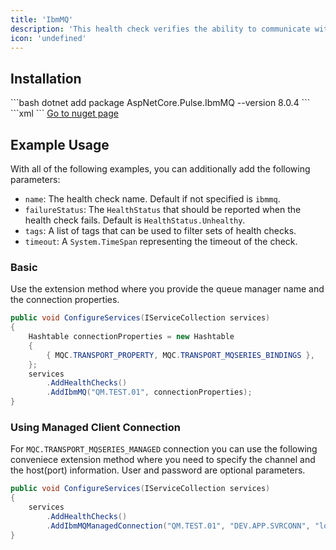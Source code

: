 ```yaml
---
title: 'IbmMQ'
description: 'This health check verifies the ability to communicate with a IbmMQ 9.0.+ server'
icon: 'undefined'
---
```


## Installation

<Tabs>
  <Tab title=".NET CLI">
    ```bash
    dotnet add package AspNetCore.Pulse.IbmMQ --version 8.0.4
    ```
  </Tab>
  <Tab title="Package Reference">
    ```xml
    <PackageReference Include="AspNetCore.Pulse.IbmMQ" Version="8.0.4" />
    ```
  </Tab>
  <Tab title="Nuget">
    <a href="https://www.nuget.org/packages/AspNetCore.Pulse.IbmMQ/" target="_blank">Go to nuget page</a>
  </Tab>
</Tabs>


## Example Usage

With all of the following examples, you can additionally add the following parameters:

* `name`: The health check name. Default if not specified is `ibmmq`.
* `failureStatus`: The `HealthStatus` that should be reported when the health check fails. Default is `HealthStatus.Unhealthy`.
* `tags`: A list of tags that can be used to filter sets of health checks.
* `timeout`: A `System.TimeSpan` representing the timeout of the check.

### Basic

Use the extension method where you provide the queue manager name and the connection properties.

```csharp
public void ConfigureServices(IServiceCollection services)
{
    Hashtable connectionProperties = new Hashtable
    {
        { MQC.TRANSPORT_PROPERTY, MQC.TRANSPORT_MQSERIES_BINDINGS },
    };
    services
        .AddHealthChecks()
        .AddIbmMQ("QM.TEST.01", connectionProperties);
}
```

### Using Managed Client Connection

For `MQC.TRANSPORT_MQSERIES_MANAGED` connection you can use the following conveniece extension method where you need to specify the channel and the host(port) information. User and password are optional parameters.

```csharp
public void ConfigureServices(IServiceCollection services)
{
    services
        .AddHealthChecks()
        .AddIbmMQManagedConnection("QM.TEST.01", "DEV.APP.SVRCONN", "localhost(1417)", userName: "app", password: "xxx");
}
```

